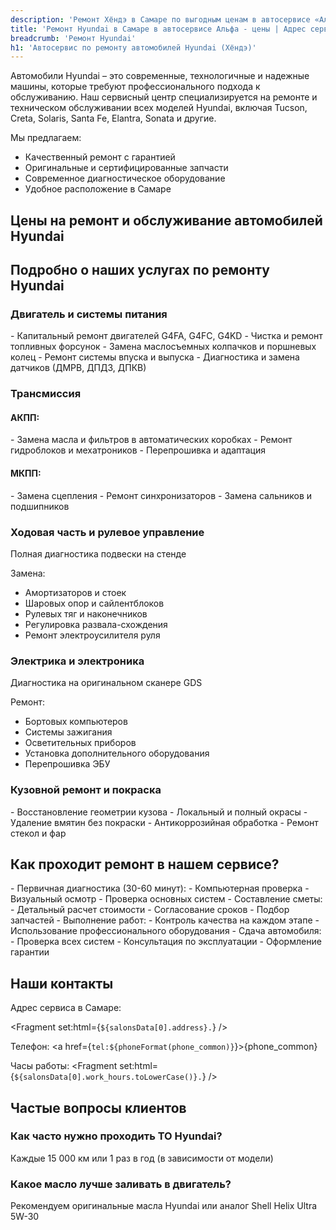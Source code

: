 ```yaml
---
description: 'Ремонт Хёндэ в Самаре по выгодным ценам в автосервисе «Альфа». Приглашаем всех владельцев Hyundai на техническое обслуживание!'
title: 'Ремонт Hyundai в Самаре в автосервисе Альфа - цены | Адрес сервиса Хёндэ'
breadcrumb: 'Ремонт Hyundai'
h1: 'Автосервис по ремонту автомобилей Hyundai (Хёндэ)'
---
```


Автомобили Hyundai – это современные, технологичные и надежные машины, которые требуют профессионального подхода к обслуживанию. Наш сервисный центр специализируется на ремонте и техническом обслуживании всех моделей Hyundai, включая Tucson, Creta, Solaris, Santa Fe, Elantra, Sonata и другие.

Мы предлагаем:
- Качественный ремонт с гарантией
- Оригинальные и сертифицированные запчасти
- Современное диагностическое оборудование
- Удобное расположение в Самаре

<h2 class="mt-12 lg:mt-20">Цены на ремонт и обслуживание автомобилей Hyundai</h2>

<div class="mb-12 lg:mb-20"><Table data={priceData} popupText="Онлайн запись. <br />" /></div>

<h2 class="mt-12 lg:mt-20">Подробно о наших услугах по ремонту Hyundai</h2>
<h3>Двигатель и системы питания</h3>
- Капитальный ремонт двигателей G4FA, G4FC, G4KD
- Чистка и ремонт топливных форсунок
- Замена маслосъемных колпачков и поршневых колец
- Ремонт системы впуска и выпуска
- Диагностика и замена датчиков (ДМРВ, ДПДЗ, ДПКВ)

<h3>Трансмиссия</h3>
<h4>АКПП:</h4>
- Замена масла и фильтров в автоматических коробках
- Ремонт гидроблоков и мехатроников
- Перепрошивка и адаптация

<h4>МКПП:</h4>
- Замена сцепления
- Ремонт синхронизаторов
- Замена сальников и подшипников

<h3>Ходовая часть и рулевое управление</h3>
Полная диагностика подвески на стенде

Замена:
- Амортизаторов и стоек
- Шаровых опор и сайлентблоков
- Рулевых тяг и наконечников
- Регулировка развала-схождения
- Ремонт электроусилителя руля

<h3>Электрика и электроника</h3>
Диагностика на оригинальном сканере GDS

Ремонт:
- Бортовых компьютеров
- Системы зажигания
- Осветительных приборов
- Установка дополнительного оборудования
- Перепрошивка ЭБУ

<h3>Кузовной ремонт и покраска</h3>
- Восстановление геометрии кузова
- Локальный и полный окрасы
- Удаление вмятин без покраски
- Антикоррозийная обработка
- Ремонт стекол и фар

<h2 class="mt-12 lg:mt-20">Как проходит ремонт в нашем сервисе?</h2>
- Первичная диагностика (30-60 минут):
	- Компьютерная проверка
	- Визуальный осмотр
	- Проверка основных систем
- Составление сметы:
	- Детальный расчет стоимости
	- Согласование сроков
	- Подбор запчастей
- Выполнение работ:
	- Контроль качества на каждом этапе
	- Использование профессионального оборудования
	- Сдача автомобиля:
	- Проверка всех систем
	- Консультация по эксплуатации
	- Оформление гарантии

<h2 class="mt-12 lg:mt-20">Наши контакты</h2>
Адрес сервиса в Самаре:

<Fragment set:html={`${salonsData[0].address}.`} />

Телефон: <a href={`tel:${phoneFormat(phone_common)}`}>{phone_common}</a>

Часы работы: <Fragment set:html={`${salonsData[0].work_hours.toLowerCase()}.`} />

<h2 class="mt-12 lg:mt-20">Частые вопросы клиентов</h2>
<h3>Как часто нужно проходить ТО Hyundai?</h3>
Каждые 15 000 км или 1 раз в год (в зависимости от модели)

<h3>Какое масло лучше заливать в двигатель?</h3>
Рекомендуем оригинальные масла Hyundai или аналог Shell Helix Ultra 5W-30


